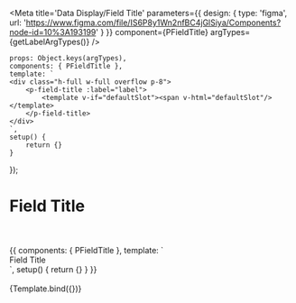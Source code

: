 



<Meta title='Data Display/Field Title' parameters={{
    design: {
        type: 'figma',
        url: 'https://www.figma.com/file/IS6P8y1Wn2nfBC4jGlSiya/Components?node-id=10%3A193199'
    }
}} component={PFieldTitle} argTypes={getLabelArgTypes()}
/>

    props: Object.keys(argTypes),
    components: { PFieldTitle },
    template: `
    <div class="h-full w-full overflow p-8">
        <p-field-title :label="label">
            <template v-if="defaultSlot"><span v-html="defaultSlot"/></template>
        </p-field-title>
    </div>
    `,
    setup() {
        return {}
    }
});


# Field Title
<br/>
<br/>


<Canvas>
    <Story name="Basic">
        {{
            components: { PFieldTitle },
            template: `
    <div class="h-full w-full overflow p-8">
        <p-field-title>Field Title</p-field-title>
    </div>
    `,
            setup() {
                return {}
            }
        }}
    </Story>
</Canvas>

<br/>
<br/>


<Canvas>
    <Story name="Playground">
        {Template.bind({})}
    </Story>
</Canvas>

<ArgsTable story="Playground"/>

